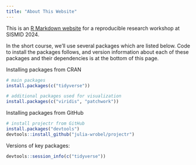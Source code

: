 ```yaml
---
title: "About This Website"
---
```


This is an [R Markdown website](http://rmarkdown.rstudio.com/rmarkdown_websites.html) for a reproducible research workshop at SISMID 2024.

In the short course, we'll use several packages which are listed below. Code to install the packages follows, and version information about each of these packages and their dependencies is at the bottom of this page.

Installing packages from CRAN

```r
# main packages
install.packages(c("tidyverse"))

# additional packages used for visualization
install.packages(c("viridis", "patchwork"))
```

Installing packages from GitHub

```r
# install projectr from GitHub
install.packages("devtools")
devtools::install_github("julia-wrobel/projectr")
```



Versions of key packages:

```r
devtools::session_info(c("tidyverse"))
```

